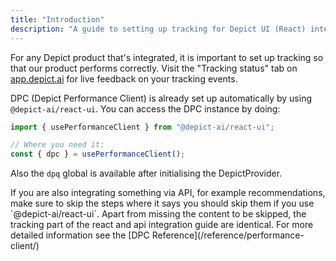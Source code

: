 ```yaml
---
title: "Introduction"
description: "A guide to setting up tracking for Depict UI (React) integrations"
---
```


For any Depict product that's integrated, it is important to set up tracking so that our product performs correctly. Visit the "Tracking status" tab on [app.depict.ai](https://app.depict.ai) for live feedback on your tracking events.

DPC (Depict Performance Client) is already set up automatically by using `@depict-ai/react-ui`. You can access the DPC instance by doing:

```ts
import { usePerformanceClient } from "@depict-ai/react-ui";

// Where you need it:
const { dpc } = usePerformanceClient();
```

Also the `dpq` global is available after initialising the DepictProvider.

<Note>
  If you are also integrating something via API, for example recommendations,
  make sure to skip the steps where it says you should skip them if you use
  `@depict-ai/react-ui`. Apart from missing the content to be skipped, the
  tracking part of the react and api integration guide are identical.
</Note>

<Info>
  For more detailed information see the [DPC
  Reference](/reference/performance-client/)
</Info>
